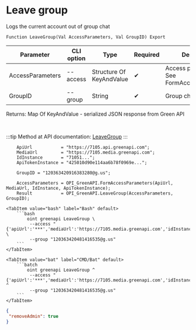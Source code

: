 ﻿---
sidebar_position: 8
description: Leave group and other functions to work with Green API in the Open Integration Package, a free open-source integration library for 1C:Enterprise 8, OneScript and CLI
keywords: [1C, 1С, 1С:Enterprise, 1С:Enterprise 8.3, API, Integration, Services, Exchange, OneScript, CLI, Green API]
---


# Leave group
 Logs the current account out of group chat



`Function LeaveGroup(Val AccessParameters, Val GroupID) Export`

  | Parameter | CLI option | Type | Required | Description |
  |-|-|-|-|-|
  | AccessParameters | --access | Structure Of KeyAndValue | &#x2714; | Access parameters. See FormAccessParameters |
  | GroupID | --group | String | &#x2714; | Group chat identifier |

  
  Returns:  Map Of KeyAndValue - serialized JSON response from Green API

<br/>

:::tip
Method at API documentation: [LeaveGroup](https://green-api.com/docs/api/groups/LeaveGroup/)
:::
<br/>



```bsl title="1C:Enterprise/OneScript code example"
    ApiUrl           = "https://7105.api.greenapi.com";
    MediaUrl         = "https://7105.media.greenapi.com";
    IdInstance       = "71051...";
    ApiTokenInstance = "425010d90e114aa6b78f0969e...";

    GroupID = "120363420916383280@g.us";

    AccessParameters = OPI_GreenAPI.FormAccessParameters(ApiUrl, MediaUrl, IdInstance, ApiTokenInstance);
    Result           = OPI_GreenAPI.LeaveGroup(AccessParameters, GroupID);
```
 

 <Tabs>
  
    <TabItem value="bash" label="Bash" default>
        ```bash
            oint greenapi LeaveGroup \
             --access "{'apiUrl':'***','mediaUrl':'https://7105.media.greenapi.com','idInstance':'7105187566','apiTokenInstance':'***'}" \
             --group "120363420481416535@g.us"
        ```
    </TabItem>
  
    <TabItem value="bat" label="CMD/Bat" default>
        ```batch
            oint greenapi LeaveGroup ^
             --access "{'apiUrl':'***','mediaUrl':'https://7105.media.greenapi.com','idInstance':'7105187566','apiTokenInstance':'***'}" ^
             --group "120363420481416535@g.us"
        ```
    </TabItem>
</Tabs>


```json title="Result"
{
 "removeAdmin": true
}
```
